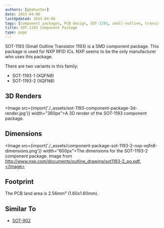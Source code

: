 ```yaml
---
authors: [gbmhunter]
date: 2015-04-06
lastUpdated: 2015-04-06
tags: [component packages, PCB design, SOT-1193, small-outline, transistor, RFID]
title: SOT-1193 Component Package
type: page
---
```


SOT-1193 (Small Outline Transistor 1193) is a SMD component package. This package is used for NXP RFID ICs. NXP seems to be the only manufacturer who uses this package.

There are two variants in this family:

* SOT-1193-1 (XQFN8)
* SOT-1193-2 (XQFN8)

## 3D Renders

<Image src={import('./_assets/sot-1193-component-package-3d-render.jpg')} width="360px">A 3D render of the SOT-1193 component package.</Image>

## Dimensions

<Image src={import('./_assets/component-package-sot-1193-2-nxp-xqfn8-dimensions.png')} width="600px">The dimensions for the SOT-1193-2 component package. Image from http://www.nxp.com/documents/outline_drawing/sot1193-2_po.pdf.</Image>

## Footprint

The PCB land area is 2.56mm² (1.60x1.60mm).

## Similar To

* [SOT-902](/pcb-design/component-packages/sot-902-component-package/)
